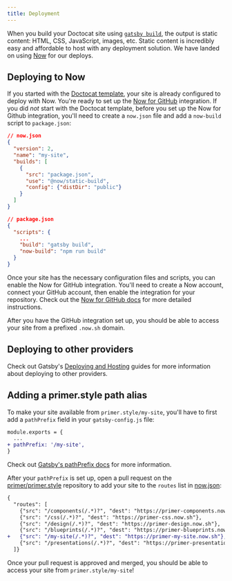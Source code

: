```yaml
---
title: Deployment
---
```


When you build your Doctocat site using [`gatsby build`](https://www.gatsbyjs.org/docs/gatsby-cli/#build), the output is static content: HTML, CSS, JavaScript, images, etc. Static content is incredibly easy and affordable to host with any deployment solution. We have landed on using [Now](https://zeit.co/now) for our deploys.

## Deploying to Now

If you started with the [Doctocat template](https://github.com/primer/doctocat-template), your site is already configured to deploy with Now. You're ready to set up the [Now for GitHub](https://zeit.co/github) integration. If you did _not_ start with the Doctocat template, before you set up the Now for Github integration, you'll need to create a `now.json` file and add a `now-build` script to `package.json`:

```json
// now.json
{
  "version": 2,
  "name": "my-site",
  "builds": [
    {
      "src": "package.json",
      "use": "@now/static-build",
      "config": {"distDir": "public"}
    }
  ]
}
```

```json
// package.json
{
  "scripts": {
    ...
    "build": "gatsby build",
    "now-build": "npm run build"
  }
}
```

Once your site has the necessary configuration files and scripts, you can enable the Now for GitHub integration. You'll need to create a Now account, connect your GitHub account, then enable the integration for your repository. Check out the [Now for GitHub docs](https://zeit.co/docs/v2/integrations/now-for-github/) for more detailed instructions.

After you have the GitHub integration set up, you should be able to access your site from a prefixed `.now.sh` domain.

## Deploying to other providers

Check out Gatsby's [Deploying and Hosting](https://www.gatsbyjs.org/docs/deploying-and-hosting/) guides for more information about deploying to other providers.

## Adding a primer.style path alias

To make your site available from `primer.style/my-site`, you'll have to first add a `pathPrefix` field in your `gatsby-config.js` file:

```diff
module.exports = {
  ...
+ pathPrefix: '/my-site',
}
```

Check out [Gatsby's pathPrefix docs](https://www.gatsbyjs.org/docs/path-prefix/) for more information.

After your `pathPrefix` is set up, open a pull request on the [primer/primer.style](https://github.com/primer/primer.style) repository to add your site to the `routes` list in [now.json](https://github.com/primer/primer.style/blob/master/now.json):

```diff
{
  "routes": [
    {"src": "/components(/.*)?", "dest": "https://primer-components.now.sh"},
    {"src": "/css(/.*)?", "dest": "https://primer-css.now.sh"},
    {"src": "/design(/.*)?", "dest": "https://primer-design.now.sh"},
    {"src": "/blueprints(/.*)?", "dest": "https://primer-blueprints.now.sh"},
+   {"src": "/my-site(/.*)?", "dest": "https://primer-my-site.now.sh"},
    {"src": "/presentations(/.*)?", "dest": "https://primer-presentations.now.sh"}
  ]}
```

Once your pull request is approved and merged, you should be able to access your site from `primer.style/my-site`!
